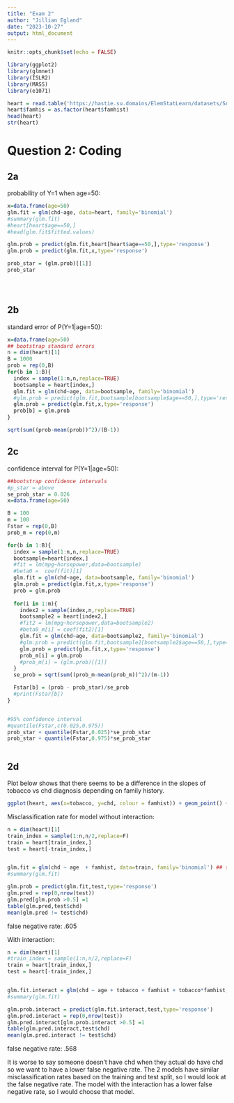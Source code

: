 ```yaml
---
title: "Exam 2"
author: "Jillian Egland"
date: "2023-10-27"
output: html_document
---
```


```r
knitr::opts_chunk$set(echo = FALSE)
```
```r
library(ggplot2)
library(glmnet)
library(ISLR2)
library(MASS)
library(e1071)
```


```r
heart = read.table('https://hastie.su.domains/ElemStatLearn/datasets/SAheart.data', sep=",",head=T,row.names=1)
heart$famhis = as.factor(heart$famhist)
head(heart)
str(heart)

```


# Question 2: Coding 

## 2a 
probability of Y=1 when age=50: 
```r
x=data.frame(age=50)
glm.fit = glm(chd~age, data=heart, family='binomial')
#summary(glm.fit)
#heart[heart$age==50,]
#head(glm.fit$fitted.values)

glm.prob = predict(glm.fit,heart[heart$age==50,],type='response') 
glm.prob = predict(glm.fit,x,type='response') 

prob_star = (glm.prob)[[1]]
prob_star





```

## 2b 
standard error of P(Y=1|age=50):  
```r
x=data.frame(age=50)
## bootstrap standard errors
n = dim(heart)[1]
B = 1000
prob = rep(0,B)
for(b in 1:B){
  index = sample(1:n,n,replace=TRUE)
  bootsample = heart[index,]
  glm.fit = glm(chd~age, data=bootsample, family='binomial')
  #glm.prob = predict(glm.fit,bootsample[bootsample$age==50,],type='response') 
  glm.prob = predict(glm.fit,x,type='response') 
  prob[b] = glm.prob
}

sqrt(sum((prob-mean(prob))^2)/(B-1))


```


## 2c 
confidence interval for P(Y=1|age=50):  
```r
##bootstrap confidence intervals
#p_star = above
se_prob_star = 0.026 
x=data.frame(age=50)

B = 100
m = 100
Fstar = rep(0,B)
prob_m = rep(0,m)

for(b in 1:B){
  index = sample(1:n,n,replace=TRUE)
  bootsample=heart[index,]
  #fit = lm(mpg~horsepower,data=bootsample)
  #beta0 =  coef(fit)[1]
  glm.fit = glm(chd~age, data=bootsample, family='binomial')
  glm.prob = predict(glm.fit,x,type='response') 
  prob = glm.prob
  
  for(i in 1:m){
    index2 = sample(index,n,replace=TRUE)
    bootsample2 = heart[index2,]
    #fit2 = lm(mpg~horsepower,data=bootsample2)
    #beta0_m[i] = coef(fit2)[1]
    glm.fit = glm(chd~age, data=bootsample2, family='binomial')
    #glm.prob = predict(glm.fit,bootsample2[bootsample2$age==50,],type='response') 
    glm.prob = predict(glm.fit,x,type='response') 
    prob_m[i] = glm.prob
    #prob_m[i] = (glm.prob)[[1]]
  }
  se_prob = sqrt(sum((prob_m-mean(prob_m))^2)/(m-1))

  Fstar[b] = (prob - prob_star)/se_prob
  #print(Fstar[b])
}


#95% confidence interval
#quantile(Fstar,c(0.025,0.975))
prob_star + quantile(Fstar,0.025)*se_prob_star
prob_star + quantile(Fstar,0.975)*se_prob_star



```


## 2d
Plot below shows that there seems to be a difference in the slopes of tobacco vs chd diagnosis depending on family history.  
```r
ggplot(heart, aes(x=tobacco, y=chd, colour = famhist)) + geom_point() + geom_smooth(method = "lm", fill = NA)

```

Misclassification rate for model without interaction:  
```r
n = dim(heart)[1]
train_index = sample(1:n,n/2,replace=F)
train = heart[train_index,]
test = heart[-train_index,] 


glm.fit = glm(chd ~ age  + famhist, data=train, family='binomial') ## specify your dataset
#summary(glm.fit)

glm.prob = predict(glm.fit,test,type='response') 
glm.pred = rep(0,nrow(test))
glm.pred[glm.prob >0.5] =1
table(glm.pred,test$chd)
mean(glm.pred != test$chd)

```
false negative rate: .605  


With interaction:  
```r
n = dim(heart)[1]
#train_index = sample(1:n,n/2,replace=F)
train = heart[train_index,]
test = heart[-train_index,] 


glm.fit.interact = glm(chd ~ age + tobacco + famhist + tobacco*famhist, data=heart,family='binomial') 
#summary(glm.fit)

glm.prob.interact = predict(glm.fit.interact,test,type='response') 
glm.pred.interact = rep(0,nrow(test))
glm.pred.interact[glm.prob.interact >0.5] =1
table(glm.pred.interact,test$chd)
mean(glm.pred.interact != test$chd)

```
false negative rate: .568  

It is worse to say someone doesn't have chd when they actual do have chd so we want to have a lower false negative rate. The 2 models have similar misclassification rates based on the training and test split, so I would look at the false negative rate. The model with the interaction has a lower false negative rate, so I would choose that model.  









